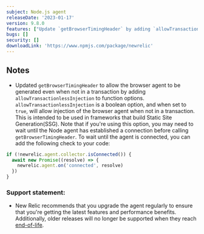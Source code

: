 ```yaml
---
subject: Node.js agent
releaseDate: '2023-01-17'
version: 9.8.0
features: ["Update `getBrowserTimingHeader` by adding `allowTransactionlessinject` to function options."]
bugs: []
security: []
downloadLink: 'https://www.npmjs.com/package/newrelic'
---
```


## Notes

* Updated `getBrowserTimingHeader` to allow the browser agent to be generated even when not in a transaction by adding `allowTransactionlessInjection` to function options. `allowTransactionlessInjection` is a boolean option, and when set to `true`, will allow injection of the browser agent when not in a transaction. This is intended to be used in frameworks that build Static Site Generation(SSG). Note that if you're using this option, you may need to wait until the Node agent has established a connection before calling `getBrowserTimingHeader`. To wait until the agent is connected, you can add the following check to your code: 
```js
if (!newrelic.agent.collector.isConnected()) {
  await new Promise((resolve) => {
    newrelic.agent.on('connected', resolve)
  })
}
```


### Support statement:

* New Relic recommends that you upgrade the agent regularly to ensure that you're getting the latest features and performance benefits. Additionally, older releases will no longer be supported when they reach [end-of-life](/docs/using-new-relic/cross-product-functions/install-configure/notification-changes-new-relic-saas-features-distributed-software).
